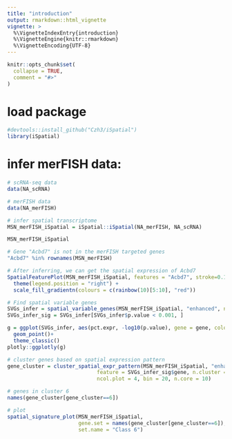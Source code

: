 ```yaml
---
title: "introduction"
output: rmarkdown::html_vignette
vignette: >
  %\VignetteIndexEntry{introduction}
  %\VignetteEngine{knitr::rmarkdown}
  %\VignetteEncoding{UTF-8}
---
```


```r
knitr::opts_chunk$set(
  collapse = TRUE,
  comment = "#>"
)
```

# load package
```r
#devtools::install_github("Czh3/iSpatial")
library(iSpatial)
```

# infer merFISH data:
```r
# scRNA-seq data
data(NA_scRNA)

# merFISH data
data(NA_merFISH)

# infer spatial transcriptome
MSN_merFISH_iSpatial = iSpatial::iSpatial(NA_merFISH, NA_scRNA)

MSN_merFISH_iSpatial

# Gene "Acbd7" is not in the merFISH targeted genes
"Acbd7" %in% rownames(MSN_merFISH)

# After inferring, we can get the spatial expression of Acbd7
SpatialFeaturePlot(MSN_merFISH_iSpatial, features = "Acbd7", stroke=0.1, slot="data") +
  theme(legend.position = "right") +
  scale_fill_gradientn(colours = c(rainbow(10)[5:10], "red"))

# Find spatial variable genes
SVGs_infer = spatial_variable_genes(MSN_merFISH_iSpatial, "enhanced", n.core = 10)
SVGs_infer_sig = SVGs_infer[SVGs_infer$p.value < 0.001, ]

g = ggplot(SVGs_infer, aes(pct.expr, -log10(p.value), gene = gene, color = -log10(p.value))) +
  geom_point()+
  theme_classic()
plotly::ggplotly(g)

# cluster genes based on spatial expression pattern
gene_cluster = cluster_spatial_expr_pattern(MSN_merFISH_iSpatial, "enhanced", 
                             feature = SVGs_infer_sig$gene, n.cluster = 20,
                             ncol.plot = 4, bin = 20, n.core = 10)

# genes in cluster 6
names(gene_cluster[gene_cluster==6])

# plot
spatial_signature_plot(MSN_merFISH_iSpatial, 
                       gene.set = names(gene_cluster[gene_cluster==6]),
                       set.name = "Class 6")

```
